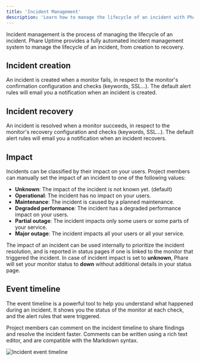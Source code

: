 ```yaml
---
title: 'Incident Management'
description: 'Learn how to manage the lifecycle of an incident with Phare Uptime incident management.'
---
```



Incident management is the process of managing the lifecycle of an incident. Phare Uptime provides a fully automated incident management system to manage the lifecycle of an incident, from creation to recovery.

## Incident creation

An incident is created when a monitor fails, in respect to the monitor's confirmation configuration and checks (keywords, SSL...). The default alert rules will email you a notification when an incident is created.

## Incident recovery

An incident is resolved when a monitor succeeds, in respect to the monitor's recovery configuration and checks (keywords, SSL...). The default alert rules will email you a notification when an incident recovers.

## Impact

Incidents can be classified by their impact on your users. Project members can manually set the impact of an incident to one of the following values:

- **Unknown**: The impact of the incident is not known yet. (default)
- **Operational**: The incident has no impact on your users.
- **Maintenance**: The incident is caused by a planned maintenance.
- **Degraded performance**: The incident has a degraded performance impact on your users.
- **Partial outage**: The incident impacts only some users or some parts of your service.
- **Major outage**: The incident impacts all your users or all your service.

The impact of an incident can be used internally to prioritize the incident resolution, and is reported in status pages if one is linked to the monitor that triggered the incident. In case of incident impact is set to **unknown**, Phare will set your monitor status to **down** without additional details in your status page.

## Event timeline

The event timeline is a powerful tool to help you understand what happened during an incident. It shows you the status of the monitor at each check, and the alert rules that were triggered.

Project members can comment on the incident timeline to share findings and resolve the incident faster. Comments can be written using a rich text editor, and are compatible with the Markdown syntax.

<Frame type="glass">
  <img class="border rounded-lg" src="/images/uptime/incident-management/incident-timeline.webp" alt="Incident event timeline" />
</Frame>
